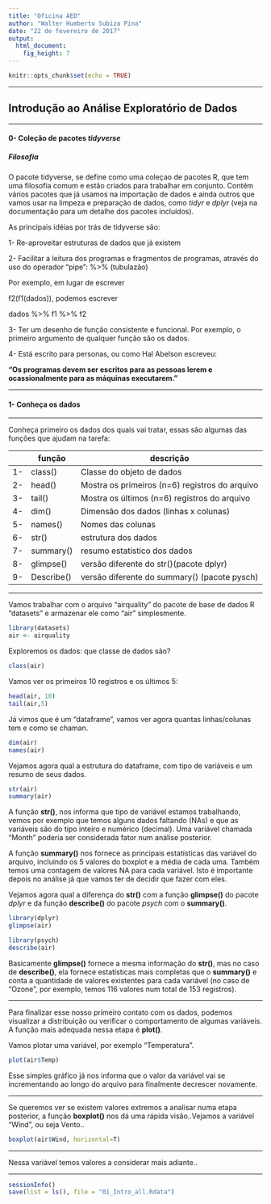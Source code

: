 ---
title: "Oficina AED"
author: "Walter Humberto Subiza Pina"
date: "22 de fevereiro de 2017"
output: 
  html_document: 
    fig_height: 7
---

```{r setup, include=FALSE}
knitr::opts_chunk$set(echo = TRUE)
```

---

## Introdução ao Análise Exploratório de Dados

---

#### 0- Coleção de pacotes _**tidyverse**_

##### Filosofia

O pacote tidyverse, se define como uma coleçao de pacotes R, que tem uma filosofia comum e estão criados para trabalhar em conjunto. Contém vários pacotes que já usamos na importação de dados e ainda outros que vamos usar na limpeza e preparação de dados, como _tidyr_ e _dplyr_ (veja na documentação para um detalhe dos pacotes incluídos).

As principais idéias por trás de tidyverse são:

1- Re-aproveitar estruturas de dados que já existem

2- Facilitar a leitura dos programas e fragmentos de programas, através do uso do operador "pipe": %>% (tubulazão)

Por exemplo, em lugar de escrever 

f2(f1(dados)), podemos escrever

dados %>% f1 %>% f2

3- Ter um desenho de função consistente e funcional. Por exemplo, o primeiro argumento de qualquer função são os dados.

4- Está escrito para personas, ou como Hal Abelson escreveu:

**"Os programas devem ser escritos para as pessoas lerem e ocassionalmente para as máquinas executarem."**

---

#### 1- Conheça os dados

---

Conheça primeiro os dados dos quais vai tratar, essas são algumas das funções que ajudam na tarefa:



|    | função     |   descrição                                     |
|----|------------|-------------------------------------------------|
| 1- | class()    |   Classe do objeto de dados                     |
| 2- | head()     |   Mostra os primeiros (n=6) registros do arquivo|
| 3- | tail()     |   Mostra os últimos (n=6) registros do arquivo  |
| 4- | dim()      |   Dimensão dos dados (linhas x colunas)         |
| 5- | names()    |   Nomes das colunas                             |
| 6- | str()      |   estrutura dos dados                           |
| 7- | summary()  |   resumo estatístico dos dados                  |
| 8- | glimpse()  |   versão diferente do str()(pacote dplyr)       |
| 9- | Describe() |   versão diferente do summary() (pacote pysch)  |

---

Vamos trabalhar com o arquivo "airquality" do pacote de base de dados R "datasets" e armazenar ele como "air" simplesmente.

```{r}
library(datasets)
air <- airquality
```


Exploremos os dados: que classe de dados são?


```{r}
class(air)

```

Vamos ver os primeiros 10 registros e os últimos 5:


```{r}
head(air, 10)
tail(air,5)
```


Já vimos que é um "dataframe", vamos ver agora quantas linhas/colunas tem e como se chaman.

```{r}
dim(air)
names(air)
```

Vejamos agora qual a estrutura do dataframe, com tipo de variáveis e um resumo de seus dados.

```{r}
str(air)
summary(air)
```

A função **str()**, nos informa que tipo de variável estamos trabalhando, vemos por exemplo que temos alguns dados faltando (NAs) e que as variáveis são do tipo inteiro e numérico (decimal). Uma variável chamada "Month" poderia ser considerada fator num análise posterior.

A função **summary()** nos fornece as principais estatísticas das variável do arquivo, incluindo os 5 valores do boxplot e a média de cada uma. Também temos uma contagem de valores NA para cada variável. Isto é importante depois no análise já que vamos ter de decidir que fazer com eles.

Vejamos agora qual a diferença do **str()**  com a função **glimpse()** do pacote _dplyr_ e da função **describe()** do pacote _psych_ com o **summary()**.


```{r warning=FALSE, message=FALSE}
library(dplyr)
glimpse(air)

library(psych)
describe(air)
```

Basicamente **glimpse()**  fornece a mesma informação do **str()**, mas no caso de **describe()**, ela fornece estatísticas mais completas que o **summary()** e conta a quantidade de valores existentes para cada variável (no caso de "Ozone", por exemplo, temos 116 valores num total de 153 registros).

---

Para finalizar esse nosso primeiro contato com os dados, podemos visualizar a distribuição ou verificar o comportamento de algumas variáveis. A função mais adequada nessa etapa é **plot()**.

Vamos plotar uma variável, por exemplo "Temperatura".


```{r}
plot(air$Temp)

```

Esse simples gráfico já nos informa que o valor da variável vai se incrementando ao longo do arquivo para finalmente decrescer novamente.


---

Se queremos ver se existem valores extremos a analisar numa etapa posterior, a função **boxplot()** nos dá uma rápida visão..Vejamos a variável "Wind", ou seja Vento..


```{r}
boxplot(air$Wind, horizontal=T)

```

---

Nessa variável temos valores a considerar mais adiante..

---

```{r}
sessionInfo()
save(list = ls(), file = "01_Intro_all.Rdata")
```

